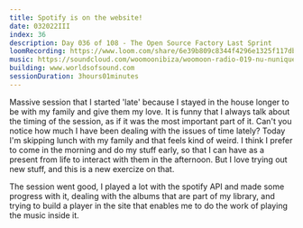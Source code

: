 ```yaml
---
title: Spotify is on the website!
date: 032022III
index: 36
description: Day 036 of 108 - The Open Source Factory Last Sprint
loomRecording: https://www.loom.com/share/6e39b809c8344f4296e1325f117db82d
music: https://soundcloud.com/woomoonibiza/woomoon-radio-019-nu-nunique-sunrise-set
building: www.worldsofsound.com
sessionDuration: 3hours01minutes
---
```


Massive session that I started 'late' because I stayed in the house longer to be with my family and give them my love. It is funny that I always talk about the timing of the session, as if it was the most important part of it. Can't you notice how much I have been dealing with the issues of time lately? Today I'm skipping lunch with my family and that feels kind of weird. I think I prefer to come in the morning and do my stuff early, so that I can have as a present from life to interact with them in the afternoon. But I love trying out new stuff, and this is a new exercize on that.

The session went good, I played a lot with the spotify API and made some progress with it, dealing with the albums that are part of my library, and trying to build a player in the site that enables me to do the work of playing the music inside it.
